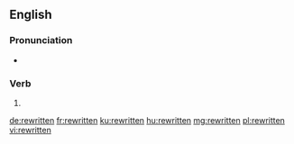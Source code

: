 ==English==

===Pronunciation===
* {{IPA|/ɹiˈwɹɪtən/|lang=en}}
*: {{rhymes|ɪtən|lang=en}}

===Verb===
{{head|en|past participle}}

# {{past participle of|rewrite|lang=en|nocat=1}}

[[de:rewritten]]
[[fr:rewritten]]
[[ku:rewritten]]
[[hu:rewritten]]
[[mg:rewritten]]
[[pl:rewritten]]
[[vi:rewritten]]